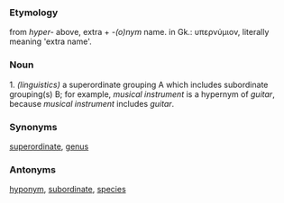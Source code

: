 ===Etymology===
from ''hyper-'' above, extra  +  ''-(o)nym'' name.  in Gk.: υπερνύμιον, literally meaning 'extra name'.

===Noun===
1. ''(linguistics)'' a superordinate grouping A which includes subordinate grouping(s) B; for example, ''musical instrument'' is a hypernym of ''guitar'', because ''musical instrument'' includes ''guitar''.

===Synonyms===
[[superordinate]], [[genus]]

===Antonyms===
[[hyponym]], [[subordinate]], [[species]]
